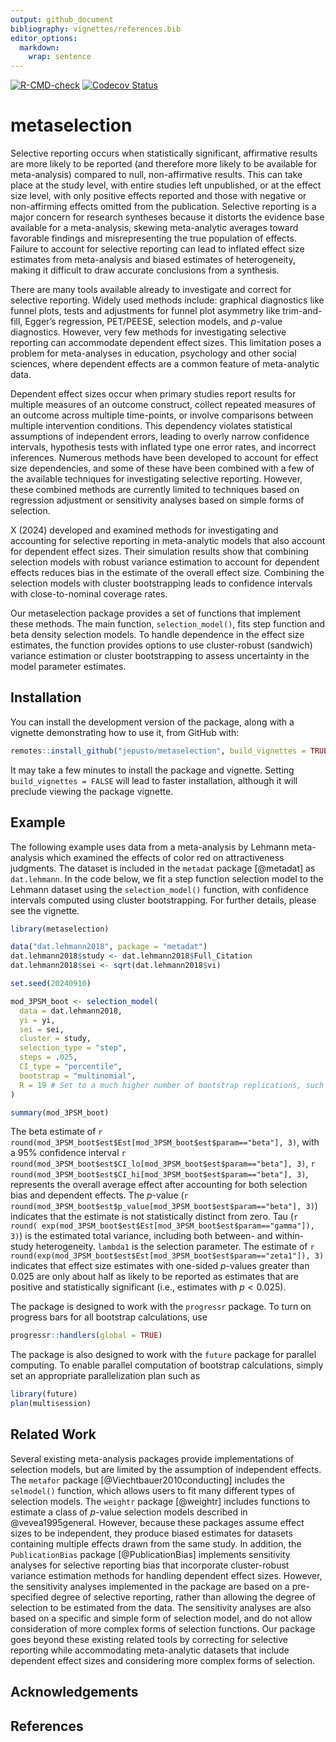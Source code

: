 ```yaml
---
output: github_document
bibliography: vignettes/references.bib
editor_options: 
  markdown: 
    wrap: sentence
---
```


<!-- badges: start -->
[![R-CMD-check](https://github.com/jepusto/metaselection/actions/workflows/R-CMD-check.yaml/badge.svg)](https://github.com/jepusto/metaselection/actions/workflows/R-CMD-check.yaml)
[![Codecov Status](https://codecov.io/gh/jepusto/metaselection/graph/badge.svg?token=8T7IUFT1QV)](https://codecov.io/gh/jepusto/metaselection)
<!-- [![CRAN Version](http://www.r-pkg.org/badges/version/metaselection)](https://CRAN.R-project.org/package=metaselection) -->
<!-- [![](http://cranlogs.r-pkg.org/badges/grand-total/metaselection)](https://CRAN.R-project.org/package=metaselection) -->
<!-- [![](http://cranlogs.r-pkg.org/badges/last-month/metaselection)](https://CRAN.R-project.org/package=metaselection) -->
<!-- badges: end -->

# metaselection

Selective reporting occurs when statistically significant, affirmative results are more likely to be reported (and therefore more likely to be available for meta-analysis) compared to null, non-affirmative results.
This can take place at the study level, with entire studies left unpublished, or at the effect size level, with only positive effects reported and those with negative or non-affirming effects omitted from the publication.
Selective reporting is a major concern for research syntheses because it distorts the evidence base available for a meta-analysis, skewing meta-analytic averages toward favorable findings and misrepresenting the true population of effects.
Failure to account for selective reporting can lead to inflated effect size estimates from meta-analysis and biased estimates of heterogeneity, making it difficult to draw accurate conclusions from a synthesis.

There are many tools available already to investigate and correct for selective reporting.
Widely used methods include: graphical diagnostics like funnel plots, tests and adjustments for funnel plot asymmetry like trim-and-fill, Egger's regression, PET/PEESE, selection models, and $p$-value diagnostics.
However, very few methods for investigating selective reporting can accommodate dependent effect sizes.
This limitation poses a problem for meta-analyses in education, psychology and other social sciences, where dependent effects are a common feature of meta-analytic data.

Dependent effect sizes occur when primary studies report results for multiple measures of an outcome construct, collect repeated measures of an outcome across multiple time-points, or involve comparisons between multiple intervention conditions. 
This dependency violates statistical assumptions of independent errors, leading to overly narrow confidence intervals, hypothesis tests with inflated type one error rates, and incorrect inferences.
Numerous methods have been developed to account for effect size dependencies, and some of these have been combined with a few of the available techniques for investigating selective reporting.
However, these combined methods are currently limited to techniques based on regression adjustment or sensitivity analyses based on simple forms of selection.

X (2024) developed and examined methods for investigating and accounting for selective reporting in meta-analytic models that also account for dependent effect sizes.
Their simulation results show that combining selection models with robust variance estimation to account for dependent effects reduces bias in the estimate of the overall effect size.
Combining the selection models with cluster bootstrapping leads to confidence intervals with close-to-nominal coverage rates.

Our metaselection package provides a set of functions that implement these methods.
The main function, `selection_model()`, fits step function and beta density selection models. To handle dependence in the effect size estimates, the function provides options to use cluster-robust (sandwich) variance estimation or cluster bootstrapping to assess uncertainty in the model parameter estimates.

## Installation

You can install the development version of the package, along with a vignette demonstrating how to use it, from GitHub with:

```r
remotes::install_github("jepusto/metaselection", build_vignettes = TRUE)
```

It may take a few minutes to install the package and vignette. Setting `build_vignettes = FALSE` will lead to faster installation, although it will preclude viewing the package vignette.

## Example

The following example uses data from a meta-analysis by Lehmann meta-analysis which examined the effects of color red on attractiveness judgments. 
The dataset is included in the `metadat` package [@metadat] as `dat.lehmann`.
In the code below, we fit a step function selection model to the Lehmann dataset using the `selection_model()` function, with confidence intervals computed using cluster bootstrapping.
For further details, please see the vignette.

```r
library(metaselection)

data("dat.lehmann2018", package = "metadat")
dat.lehmann2018$study <- dat.lehmann2018$Full_Citation
dat.lehmann2018$sei <- sqrt(dat.lehmann2018$vi)

set.seed(20240910)

mod_3PSM_boot <- selection_model(
  data = dat.lehmann2018, 
  yi = yi,
  sei = sei,
  cluster = study,
  selection_type = "step",
  steps = .025,
  CI_type = "percentile",
  bootstrap = "multinomial",
  R = 19 # Set to a much higher number of bootstrap replications, such as 1999, to obtain confidence intervals with more accurate coverage rates
)

summary(mod_3PSM_boot)
```

The beta estimate of `r round(mod_3PSM_boot$est$Est[mod_3PSM_boot$est$param=="beta"], 3)`, with a 95% confidence interval `r round(mod_3PSM_boot$est$CI_lo[mod_3PSM_boot$est$param=="beta"], 3)`, `r round(mod_3PSM_boot$est$CI_hi[mod_3PSM_boot$est$param=="beta"], 3)`, represents the overall average effect after accounting for both selection bias and dependent effects. The $p$-value (`r round(mod_3PSM_boot$est$p_value[mod_3PSM_boot$est$param=="beta"], 3)`) indicates that the estimate is not statistically distinct from zero. Tau (`r round( exp(mod_3PSM_boot$est$Est[mod_3PSM_boot$est$param=="gamma"]), 3)`) is the estimated total variance, including both between- and within-study heterogeneity. `lambda1` is the selection parameter. The estimate of `r round(exp(mod_3PSM_boot$est$Est[mod_3PSM_boot$est$param=="zeta1"]), 3)` indicates that effect size estimates with one-sided $p$-values greater than 0.025 are only about half as likely to be reported as estimates that are positive and statistically significant (i.e., estimates with $p < 0.025$).

The package is designed to work with the `progressr` package. To turn on progress bars for all bootstrap calculations, use
```r
progressr::handlers(global = TRUE)
```
The package is also designed to work with the `future` package for parallel computing. To enable parallel computation of bootstrap calculations, simply set an appropriate parallelization plan such as
```r
library(future)
plan(multisession)
```

## Related Work

Several existing meta-analysis packages provide implementations of selection models, but are limited by the assumption of independent effects.
The `metafor` package [@Viechtbauer2010conducting] includes the `selmodel()` function, which allows users to fit many different types of selection models.
The `weightr` package [@weightr] includes functions to estimate a class of $p$-value selection models described in @vevea1995general.
However, because these packages assume effect sizes to be independent, they produce biased estimates for datasets containing multiple effects drawn from the same study.
In addition, the `PublicationBias` package [@PublicationBias] implements sensitivity analyses for selective reporting bias that incorporate cluster-robust variance estimation methods for handling dependent effect sizes.
However, the sensitivity analyses implemented in the package are based on a pre-specified degree of selective reporting, rather than allowing the degree of selection to be estimated from the data. The sensitivity analyses are also based on a specific and simple form of selection model, and do not allow consideration of more complex forms of selection functions.
Our package goes beyond these existing related tools by correcting for selective reporting while accommodating meta-analytic datasets that include dependent effect sizes and considering more complex forms of selection.

## Acknowledgements

## References
